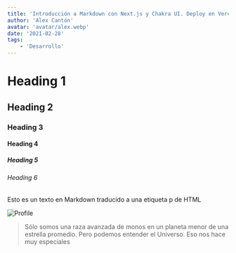 ```yaml
---
title: 'Introducción a Markdown con Next.js y Chakra UI. Deploy en Vercel'
author: 'Alex Cantón'
avatar: 'avatar/alex.webp'
date: '2021-02-28'
tags:
    - 'Desarrollo'
---
```


# Heading 1
## Heading 2
### Heading 3
#### Heading 4
##### Heading 5
###### Heading 6

Esto es un texto en Markdown traducido a una etiqueta p de HTML 

<Separator />

![Profile](https://github.com/alexcanDvlpr/alexcanDvlpr/blob/main/assets/main.jpg?raw=true)

<YoutubeVideo youtubeId="6A1tJ4CnofY" youtubeTitle="Hugothester" />

<Blockquote>
Sólo somos una raza avanzada de monos en un planeta menor de una estrella promedio. Pero podemos entender el Universo. Eso nos hace muy especiales
</Blockquote>